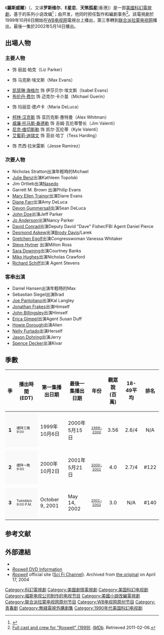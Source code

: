 {{Infobox television
| bgcolour       = #6BBF7C
| show_name      = 羅斯威爾
| original_name  = {{lang|en|Roswell}}
| image          = [[File:Roswell.jpg|250px]]
| caption        = 
| show_name_2    = 
| genre          = [[科幻|科幻]]<br>[[青春|青春]]
| creator        = 乔纳森·杜克斯
| developer      = {{link-en|杰森·凯蒂姆斯|Jason Katims}}
| starring       = {{link-en|施瑞·阿普莱碧|Shiri Appleby}}<br/>{{link-en|杰森·贝尔|Jason Behr}}<br/>[[凯瑟琳·海格尔|凯瑟琳·海格尔]]<br/>{{link-en|玛简德拉·黛芬诺|Majandra Delfino}}<br />[[布伦丹·费尔|布伦丹·费尔]]<br/>[[尼克·维切斯勒|尼克·维切斯勒]]<br/>[[柯林·汉克斯|柯林·汉克斯]]<br/>[[艾蜜莉·迪瑞文|艾蜜莉·迪瑞文]]<br/>{{link-en|亚当·罗德里格斯|Adam Rodríguez}}<br/>[[威廉·托马斯·桑德勒|威廉·托马斯·桑德勒]]
| narrated       = 
| opentheme      = "[[Here_with_Me_(Dido_song)|Here with Me]]"由[[蒂朵|蒂朵]]演唱
| composer       = [[Joseph_Williams_(musician)|Joseph Williams]], Will Edwards, Jon Ernst
| country        = 美國
| language       = [[英語|英語]]
| num_seasons    = 3
| num_episodes   = 61
| list_episodes  = 罗斯威尔集数列表
| executive_producer = Jason Katims, Lisa J. Olin, Kevin Kelly Brown, [[Jonathan_Frakes|Jonathan Frakes]], [[David_Nutter|David Nutter]]
| co_exec        = [[Ronald_D._Moore|Ronald D. Moore]], Thania St. John
| producer       = John Heath, Barry Pullman
| co-producer    = Tracey D'Arcy, Gretchen J. Berg, Aaron Harberts, Christopher Seitz, Fred Golan, Emily Whitesell, Russel Friend, Garrett Lerner, Lisa Klink
| location       = 
| runtime        = 42分
| company        = [[Jason_Katims|Jason Katims Productions]]<br />[[Regency_Television|Regency Television]]<br />[[20世紀福克斯電視公司|20世紀福克斯電視公司]]
| channel        = [[WB电视网|WB电视网]] (1999–2001)<br />[[联合派拉蒙电视网|联合派拉蒙电视网]] (2001–2002)
| first_run      = <!-- Omit if same country as country of origin above. -->
| first_aired    = {{Start date|1999|10|06}}
| last_aired     = {{End date|2002|05|14}}
}}

《'''羅斯威爾'''》（{{lang-en|Roswell}}、又译'''罗斯维尔'''、'''E星恋'''、'''天煞孤星'''[香港]）是一部[[美國|美國]][[科幻|科幻]][[電視劇|電視劇]]，基于{{link-en|梅林达·梅斯|Melinda Metz}}的系列小说{{link-en|Roswell High|Roswell High}}改编<ref name="Sci-Fi">{{cite web |last=Lee |first=Patrick |title=Laura J. Burns and Melinda Metz graduate from 'Roswell High' to TV |url=http://www.scifi.com/sfw/issue254/interview.html |accessdate=2005-06-19 |archiveurl=https://web.archive.org/web/20050207003845/http://www.scifi.com/sfw/issue254/interview.html |archivedate=2005-02-07 |deadurl=yes }}</ref>；由{{link-en|杰森·凯蒂姆斯|Jason Katims}}开发，他同时担任製作和編劇事务<ref>[http://www.imdb.com/title/tt0201391/fullcredits Full cast and crew for "Roswell" (1999)]. ''[[IMDb|IMDb]]''. Retrieved 2011-02-06.</ref>。該電視劇於1999年10月6日開始在[[WB电视网|WB电视网]]電視台上播出，第三季轉到[[联合派拉蒙电视网|联合派拉蒙电视网]]播出。最後一集於2002年5月14日播出。

==出場人物==
===主要人物===
* {{link-en|施瑞·阿普莱碧|Shiri Appleby}} 饰 丽兹·帕克（Liz Parker）
* {{link-en|杰森·贝尔|Jason Behr}} 饰 马克斯·埃文斯（Max Evans）
* [[凯瑟琳·海格尔|凯瑟琳·海格尔]] 饰 伊莎贝尔·埃文斯（Isabel Evans）
* [[布伦丹·费尔|布伦丹·费尔]] 饰 迈克尔·卡介苗（Michael Guerin）
* {{link-en|玛简德拉·黛芬诺|Majandra Delfino}} 饰 玛丽亚·德卢卡（Maria DeLuca）
* [[柯林·汉克斯|柯林·汉克斯]] 饰 亚历克斯·惠特曼（Alex Whitman）{{small|第一季到第二季为主要角色，第三季为客串}} 
* [[威廉·托马斯·桑德勒|威廉·托马斯·桑德勒]] 饰 吉姆·瓦伦蒂警长（Jim Valenti）
* [[尼克·维切斯勒|尼克·维切斯勒]] 饰 凯尔·瓦伦蒂（Kyle Valenti）
* [[艾蜜莉·迪瑞文|艾蜜莉·迪瑞文]] 饰 苔丝·哈丁（Tess Harding）{{small|第二季为主要角色，第一季为循环角色，第三季为客串}}
* {{link-en|亚当·罗德里格斯|Adam Rodríguez}} 饰 杰西·拉米雷斯（Jesse Ramirez）{{small|第三季为主要角色}}

===次要人物===
* Nicholas Stratton出演年輕時的Michael
* [[Julie_Benz|Julie Benz]]出演Kathleen Topolski 
* Jim Ortlieb出演[[Nasedo|Nasedo]]
* Garrett M. Brown 出演Philip Evans
* [[Mary_Ellen_Trainor|Mary Ellen Trainor]]出演Diane Evans
* [[Diane_Farr|Diane Farr]]出演Amy DeLuca
* [[Devon_Gummersall|Devon Gummersall]]出演Sean DeLuca
* [[John_Doe_(musician)|John Doe]]出演Jeff Parker
* [[Jo_Anderson|Jo Anderson]]出演Nancy Parker
* [[David_Conrad|David Conrad]]出演Deputy David "Dave" Fisher/FBI Agent Daniel Pierce 
* [[Desmond_Askew|Desmond Askew]]出演[[Brody_Davis|Brody Davis]]/Larek 
* [[Gretchen_Egolf|Gretchen Egolf]]出演Congresswoman Vanessa Whitaker 
* [[Steve_Hytner|Steve Hytner]] 出演Milton Ross 
* [[Sara_Downing|Sara Downing]]出演Courtney Banks 
* [[Miko_Hughes|Miko Hughes]]出演Nicholas Crawford 
* [[Richard_Schiff|Richard Schiff]]出演 Agent Stevens 

===客串出演===
* Daniel Hansen出演年輕時的Max
* Sebastian Siegel出演Brad
* [[Joe_Pantoliano|Joe Pantoliano]]出演Kal Langley 
* [[Jonathan_Frakes|Jonathan Frakes]]出演Himself 
* [[John_Billingsley|John Billingsley]]出演Himself 
* [[Erica_Gimpel|Erica Gimpel]]出演Agent Susan Duff
* [[Howie_Dorough|Howie Dorough]]出演Alien
* [[Nelly_Furtado|Nelly Furtado]]出演Herself
* [[Jason_Dohring|Jason Dohring]]出演Jerry 
* [[Spence_Decker|Spence Decker]]出演Kivar 

==季數==
{| class="wikitable"
|- style="background-color:#E0E0E0"
! 季
! 播出時間 (EDT)
! 第一集播出日期
! 最後一集播出日期
! 年份
! 觀眾說<br />(百萬)
! 18-49平均
! 排名
|- style="background-color:#E0E0E0"
|- style="background-color:#F9F9F9"
! style="background:#F9F9F9;text-align:center" | '''1'''
! style="background:#F9F9F9;font-size:11px;font-weight:normal;text-align:left;line-height:110%" | 禮拜三晚9:00 
| 1999年10月6日
| 2000年5月15日
| style="font-size:11px;text-align:center" |[[1999–00_United_States_network_television_schedule|1999-2000]]
! style="text-align:center" | 3.56
| style="text-align:center" | 2.6/4
| style="text-align:center" | N/A
|-
|- style="background-color:#E0E0E0"
|- style="background-color:#F9F9F9"
! style="background:#F9F9F9;text-align:center" | '''2'''
! style="background:#F9F9F9;font-size:11px;font-weight:normal;text-align:left;line-height:110%" | 禮拜一晚9:00
| 2000年10月2日
| 2001年5月21日
| style="font-size:11px;text-align:center" |[[2000–01_United_States_network_television_schedule|2000-2001]]
! style="text-align:center" | 4.0
| style="text-align:center" | 2.7/4
| style="text-align:center" | #122
|-
|- style="background-color:#E0E0E0"
|- style="background-color:#F9F9F9"
! style="background:#F9F9F9;text-align:center" | '''3'''
! style="background:#F9F9F9;font-size:11px;font-weight:normal;text-align:left;line-height:110%" | Tuesdays 9:00 P.M.
| October 9, 2001
| May 14, 2002
| style="font-size:11px;text-align:center" |[[2001–02_United_States_network_television_schedule|2001-2002]]
! style="text-align:center" | 3.0
| style="text-align:center" | N/A
| style="text-align:center" | #140
|-
|}

== 参考文献 ==
{{Reflist|colwidth=30em}}

==外部連結==
{{Wikiquotepar|Roswell}}
* {{IMDb title|0201391|Roswell}}
* [http://www.foxhome.com/roswell/home.html ''Roswell'' DVD Information]
*[https://web.archive.org/web/20040417093907/http://www.scifi.com/roswell/index.html ''Roswell''] official site ([[Syfy|Sci Fi Channel]]). Archived from [http://www.scifi.com/roswell/index.html the original] on April 17, 2004

{{Authority control}}
[[Category:科幻電視劇|Category:科幻電視劇]]
[[Category:美國劇情電視劇|Category:美國劇情電視劇]]
[[Category:美国科幻电视剧|Category:美国科幻电视剧]]
[[Category:福斯电视公司制作的电视节目|Category:福斯电视公司制作的电视节目]]
[[Category:美國小說改編電視劇|Category:美國小說改編電視劇]]
[[Category:联合派拉蒙电视网原创节目|Category:联合派拉蒙电视网原创节目]]
[[Category:WB电视网原创节目|Category:WB电视网原创节目]]
[[Category:青春剧|Category:青春剧]]
[[Category:無綫電視外購劇集|Category:無綫電視外購劇集]]
[[Category:1990年代美国科幻电视剧|Category:1990年代美国科幻电视剧]]